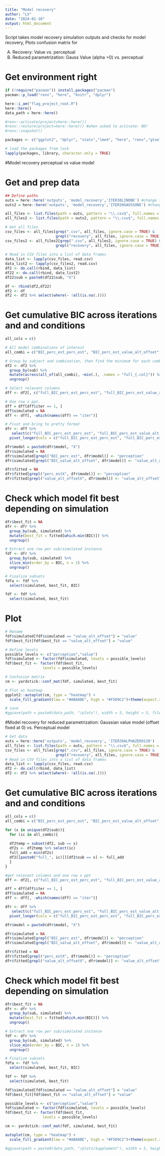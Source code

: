 ```yaml
---
title: "Model recovery"
author: "LV"
date: "2024-01-10"
output: html_document
---
```


Script takes model recovery simulation outputs and checks for model recovery, 
Plots confusion matrix for

A) Recovery: Value vs. perceptual 
B) Reduced parametrization: Gauss Value (alpha =0) vs. perceptual 

# Get environment right
```r
if (!require("pacman")) install.packages("pacman")
pacman::p_load("renv", "here", "knitr", "dplyr")

here::i_am("flag_project_root.R")
here::here()
data_path = here::here()

#renv::activate(project=here::here())
#renv::restore(project=here::here()) #when asked to activate: NO!
#renv::snapshot()

packages <- c("ggplot2", "dplyr", "stats","lme4", "here", "renv","gtools", "see","plotrix","modelbased","emmeans", "performance", "tidyverse", "ggsignif","broom","quickpsy", "ggpubr", "performance","glmmTMB", "loo", "bayesplot","rlang","bayestestR", "rstan","brms","tidybayes","sjPlot","sjmisc","yardstick","effectsize","datawizard","esc","grid","lsr","gridExtra")

# load the packages from lock 
lapply(packages, library, character.only = TRUE)
```


#Model recovery perceptual vs value model 

# Get and prep data
```r
## Define paths 
outs = here::here('outputs', 'model_recovery','ITER30LINONE') #change in bounds
outs2 = here::here('outputs', 'model_recovery','ITER30GAUSSONE') #change in bounds

all_files <- list.files(path = outs, pattern = "\\.csv$", full.names = TRUE)
all_files2 <- list.files(path = outs2, pattern = "\\.csv$", full.names = TRUE)

# Get all files
csv_files <- all_files[grep(".csv", all_files, ignore.case = TRUE) &
                       grepl("recovery", all_files, ignore.case = TRUE)]
csv_files2 <- all_files2[grep(".csv", all_files2, ignore.case = TRUE) &
                       grepl("recovery", all_files, ignore.case = TRUE)]
  
# Read in CSV files into a list of data frames
data_list <- lapply(csv_files, read.csv)
data_list2 <- lapply(csv_files2, read.csv)
df2 <- do.call(rbind, data_list)
df22 <- do.call(rbind, data_list2)
df22$sub = paste0(df22$sub, "X")

df <- rbind(df2,df22)
df2 <- df
df2 <- df2 %>% select(where(~ !all(is.na(.))))
```

# Get cumulative BIC across iterations and and conditions
```r
all_cols = c()

# All model combinations of interest
all_combi = c("BIC_perc_est_perc_est", "BIC_perc_est_value_alt_offset", "BIC_value_alt_offset_perc_est", "BIC_value_alt_offset_value_alt_offset")

# Group by subject and combination, then find the minimum for each combination
df2 <- df2 %>%
  group_by(sub) %>%
  mutate(across(all_of(all_combi), ~min(.), .names = "full_{.col}")) %>%
  ungroup()

# Select relevant columns
dff <- df2[, c("full_BIC_perc_est_perc_est", "full_BIC_perc_est_value_alt_offset", "full_BIC_value_alt_offset_perc_est", "full_BIC_value_alt_offset_value_alt_offset","sub","iter")] 

# One row x ppt.
dff = dff[dff$iter == 1, ]
dff$simulated = NA
dff <- dff[, -which(names(dff) == "iter")]

# Pivot and bring to pretty format
dfr <- dff %>%
   select(c("full_BIC_perc_est_perc_est", "full_BIC_perc_est_value_alt_offset", "full_BIC_value_alt_offset_perc_est", "full_BIC_value_alt_offset_value_alt_offset","sub")) %>%
  pivot_longer(cols = c("full_BIC_perc_est_perc_est", "full_BIC_perc_est_value_alt_offset", "full_BIC_value_alt_offset_perc_est", "full_BIC_value_alt_offset_value_alt_offset"), names_to = "model", values_to = "BIC") 

dfr$model = paste0(dfr$model, "X")
dfr$simulated = NA
dfr$simulated[grepl("BIC_perc_est", dfr$model)] <- "perception"
dfr$simulated[grepl("BIC_value_alt_offset", dfr$model)] <- "value_alt_offset"

dfr$fitted = NA
dfr$fitted[grepl("perc_estX", dfr$model)] <- "perception"
dfr$fitted[grepl("value_alt_offsetX", dfr$model)] <- "value_alt_offset"
```


# Check which model fit best depending on simulation
```r
dfr$best_fit = NA
dfr <- dfr %>%
  group_by(sub, simulated) %>%
  mutate(best_fit = fitted[which.min(BIC)]) %>%
  ungroup()

# Extract one row per sub/simulated instance
fdf <- dfr %>%
  group_by(sub, simulated) %>%
  slice_min(order_by = BIC, n = 1) %>%
  ungroup()

# Finalize subsets
fdfa <- fdf %>%
  select(simulated, best_fit, BIC)

fdf <- fdf %>%
  select(simulated, best_fit)
```


# Plot
```r
# Rename
fdf$simulated[fdf$simulated == "value_alt_offset"] = "value"
fdf$best_fit[fdf$best_fit == "value_alt_offset"] = "value"

# Define levels
possible_levels <- c("perception","value")
fdf$simulated <- factor(fdf$simulated, levels = possible_levels)
fdf$best_fit <- factor(fdf$best_fit,
                 levels = possible_levels)

# Confusion matrix
cm <- yardstick::conf_mat(fdf, simulated, best_fit)

# Plot as heatmap 
ggplot2::autoplot(cm, type = "heatmap") +
  scale_fill_gradient(low = "#ABA8BE", high = "#F5D9C2")+theme(aspect.ratio = 1)+xlab("true model")+ylab("recovered model")+theme(text = element_text(size = 20))

# save
#ggsave(path = paste0(data_path, "/plots"), width = 5, height = 5, filename = 'modelrec.png', device='png', dpi=700) 
```





#Model recovery for reduced parametrization: Gaussian value model (offset fixed at 0) vs. Perceptual model 

```r
# Get data 
outs = here::here('outputs', 'model_recovery', 'ITER30ALPHAZERO120')
all_files <- list.files(path = outs, pattern = "\\.csv$", full.names = TRUE)
csv_files <- all_files[grep(".csv", all_files, ignore.case = TRUE) &
                       grepl("recovery", all_files, ignore.case = TRUE)]
# Read in CSV files into a list of data frames
data_list <- lapply(csv_files, read.csv)
df2 <- do.call(rbind, data_list)
df2 <- df2 %>% select(where(~ !all(is.na(.))))
```


# Get cumulative BIC across iterations and and conditions
```r
all_cols = c()
all_combi = c("BIC_perc_est_perc_est", "BIC_perc_est_value_alt_offset", "BIC_value_alt_offset_perc_est", "BIC_value_alt_offset_value_alt_offset")

for (s in unique(df2$sub)){
  for (ic in all_combi){
    
  df2temp = subset(df2, sub == s)
  df2s <- df2temp %>% select(ic)
  full_add = min(df2s)
  df2[[paste0("full_", ic)]][df2$sub == s] <- full_add
  }
}

#get relevant columns and one row x ppt
dff <- df2[, c("full_BIC_perc_est_perc_est", "full_BIC_perc_est_value_alt_offset", "full_BIC_value_alt_offset_perc_est", "full_BIC_value_alt_offset_value_alt_offset","sub","iter")] 

dff = dff[dff$iter == 1, ]
dff$simulated = NA
dff <- dff[, -which(names(dff) == "iter")]

dfr <- dff %>%
   select(c("full_BIC_perc_est_perc_est", "full_BIC_perc_est_value_alt_offset", "full_BIC_value_alt_offset_perc_est", "full_BIC_value_alt_offset_value_alt_offset","sub")) %>%
  pivot_longer(cols = c("full_BIC_perc_est_perc_est", "full_BIC_perc_est_value_alt_offset", "full_BIC_value_alt_offset_perc_est", "full_BIC_value_alt_offset_value_alt_offset"), names_to = "model", values_to = "BIC") 

dfr$model = paste0(dfr$model, "X")

dfr$simulated = NA
dfr$simulated[grepl("BIC_perc_est", dfr$model)] <- "perception"
dfr$simulated[grepl("BIC_value_alt_offset", dfr$model)] <- "value_alt_offset"

dfr$fitted = NA
dfr$fitted[grepl("perc_estX", dfr$model)] <- "perception"
dfr$fitted[grepl("value_alt_offsetX", dfr$model)] <- "value_alt_offset"
```


# Check which model fit best depending on simulation
```r
dfr$best_fit = NA
dfr <- dfr %>%
  group_by(sub, simulated) %>%
  mutate(best_fit = fitted[which.min(BIC)]) %>%
  ungroup()

# Extract one row per sub/simulated instance
fdf <- dfr %>%
  group_by(sub, simulated) %>%
  slice_min(order_by = BIC, n = 1) %>%
  ungroup()

# Finalize subsets
fdfa <- fdf %>%
  select(simulated, best_fit, BIC)

fdf <- fdf %>%
  select(simulated, best_fit)
```




```r
fdf$simulated[fdf$simulated == "value_alt_offset"] = "value"
fdf$best_fit[fdf$best_fit == "value_alt_offset"] = "value"

possible_levels <- c("perception","value")
fdf$simulated <- factor(fdf$simulated, levels = possible_levels)
fdf$best_fit <- factor(fdf$best_fit,
                 levels = possible_levels)

cm <- yardstick::conf_mat(fdf, simulated, best_fit)

autoplot(cm, type = "heatmap") +
  scale_fill_gradient(low = "#ABA8BE", high = "#F5D9C2")+theme(aspect.ratio = 1)+xlab("true model")+ylab("recovered model")+theme(text = element_text(size = 20))

#ggsave(path = paste0(data_path, "/plots/Supplement"), width = 5, height = 5, filename = 'modelrecalpha0.png', device='png', dpi=700) 
```

